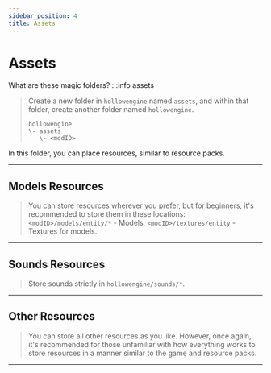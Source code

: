 ```yaml
---
sidebar_position: 4
title: Assets
---
```


# Assets
What are these magic folders?
:::info assets
> Create a new folder in `hollowengine` named `assets`, and within that folder, create another folder named `hollowengine`.
> ```sheme
> hollowengine
> \- assets
>    \- <modID>
> ```

In this folder, you can place resources, similar to resource packs.

---

## Models Resources

> You can store resources wherever you prefer, but for beginners, it's recommended to store them in these locations:
> `<modID>/models/entity/*` - Models,
> `<modID>/textures/entity` - Textures for models.

---

## Sounds Resources

> Store sounds strictly in `hollowengine/sounds/*`.

---

## Other Resources

> You can store all other resources as you like. However, once again, it's recommended for those unfamiliar with how everything works to store resources in a manner similar to the game and resource packs.

---
